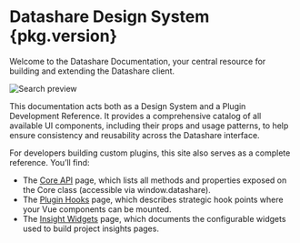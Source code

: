
<Meta title="Welcome" />

# Datashare Design System <span class="badge rounded-pill text-bg-action translate-middle-y">{pkg.version}</span>

Welcome to the Datashare Documentation, your central resource for building and extending the Datashare client.

<img class="img-thumbnail mb-3" src={searchListImg} alt="Search preview" />

This documentation acts both as a Design System and a Plugin Development Reference. It provides a comprehensive 
catalog of all available UI components, including their props and usage patterns, to help ensure consistency 
and reusability across the Datashare interface.

For developers building custom plugins, this site also serves as a complete reference. You’ll find:

* The [Core API](/?path=/docs/core-api--docs) page, which lists all methods and properties exposed on the Core class (accessible via window.datashare).
* The [Plugin Hooks](/?path=/docs/plugin-hooks--docs) page, which describes strategic hook points where your Vue components can be mounted.
* The [Insight Widgets](/?path=/docs/insights-widgets--docs) page, which documents the configurable widgets used to build project insights pages.

